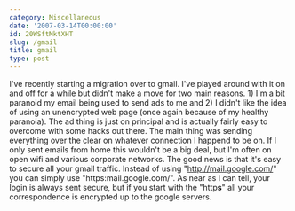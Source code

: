 ```yaml
---
category: Miscellaneous
date: '2007-03-14T00:00:00'
id: 20WSftMktXHT
slug: /gmail
title: gmail
type: post
---
```


I've recently starting a migration over to gmail. I've played
around with it on and off for a while but didn't make a move for
two main reasons. 1) I'm a bit paranoid my email being used to send
ads to me and 2) I didn't like the idea of using an unencrypted web
page (once again because of my healthy paranoia). The ad thing is
just on principal and is actually fairly easy to overcome with some
hacks out there. The main thing was sending everything over the
clear on whatever connection I happend to be on. If I only sent
emails from home this wouldn't be a big deal, but I'm often on open
wifi and various corporate networks. The good news is that it's
easy to secure all your gmail traffic. Instead of using
"http://mail.google.com/" you can simply use
"https:mail.google.com/". As near as I can tell, your login is
always sent secure, but if you start with the "http**s**" all your
correspondence is encrypted up to the google servers.